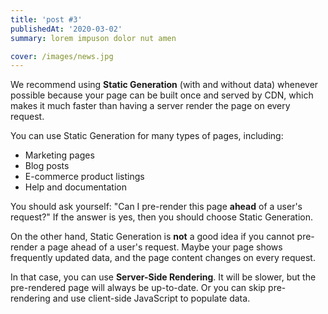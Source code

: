 ```yaml
---
title: 'post #3'
publishedAt: '2020-03-02'
summary: lorem impuson dolor nut amen

cover: /images/news.jpg
---
```

 
We recommend using **Static Generation** (with and without data) whenever possible because your page can be built once and served by CDN, which makes it much faster than having a server render the page on every request.
 
You can use Static Generation for many types of pages, including:
 
- Marketing pages
- Blog posts
- E-commerce product listings
- Help and documentation
 
You should ask yourself: "Can I pre-render this page **ahead** of a user's request?" If the answer is yes, then you should choose Static Generation.
 
On the other hand, Static Generation is **not** a good idea if you cannot pre-render a page ahead of a user's request. Maybe your page shows frequently updated data, and the page content changes on every request.
 
In that case, you can use **Server-Side Rendering**. It will be slower, but the pre-rendered page will always be up-to-date. Or you can skip pre-rendering and use client-side JavaScript to populate data.